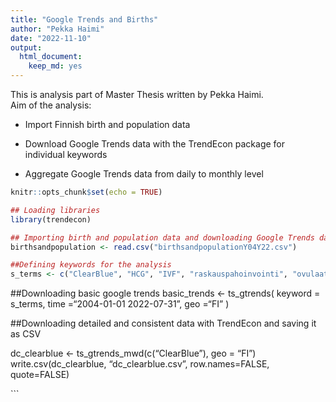 ```yaml
---
title: "Google Trends and Births"
author: "Pekka Haimi"
date: "2022-11-10"
output: 
  html_document: 
    keep_md: yes
---
```

This is analysis part of Master Thesis written by Pekka Haimi.  
Aim of the analysis:

* Import Finnish birth and population data

+ Download Google Trends data with the TrendEcon package for individual keywords

+ Aggregate Google Trends data from daily to monthly level
 

```r
knitr::opts_chunk$set(echo = TRUE)
```
```r
## Loading libraries
library(trendecon)

## Importing birth and population data and downloading Google Trends data 
birthsandpopulation <- read.csv("birthsandpopulationY04Y22.csv")

##Defining keywords for the analysis
s_terms <- c("ClearBlue", "HCG", "IVF", "raskauspahoinvointi", "ovulaatio", "ovulaatiotesti", "raskaus", "raskaana", "raskaustesti", "synnytys", "ultraääni")

```


##Downloading basic google trends
basic_trends <- ts_gtrends(
                keyword = s_terms,
                time ="2004-01-01 2022-07-31",
                geo ="FI"
)

##Downloading detailed and consistent data with TrendEcon and saving it as CSV

dc_clearblue <- ts_gtrends_mwd(c("ClearBlue"), geo = "FI")
write.csv(dc_clearblue, "dc_clearblue.csv", row.names=FALSE, quote=FALSE) 



```

